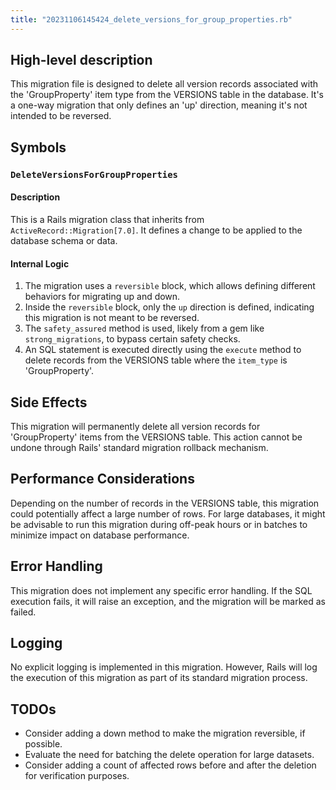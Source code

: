 ```yaml
---
title: "20231106145424_delete_versions_for_group_properties.rb"
---
```


## High-level description
This migration file is designed to delete all version records associated with the 'GroupProperty' item type from the VERSIONS table in the database. It's a one-way migration that only defines an 'up' direction, meaning it's not intended to be reversed.

## Symbols

### `DeleteVersionsForGroupProperties`
#### Description
This is a Rails migration class that inherits from `ActiveRecord::Migration[7.0]`. It defines a change to be applied to the database schema or data.

#### Internal Logic
1. The migration uses a `reversible` block, which allows defining different behaviors for migrating up and down.
2. Inside the `reversible` block, only the `up` direction is defined, indicating this migration is not meant to be reversed.
3. The `safety_assured` method is used, likely from a gem like `strong_migrations`, to bypass certain safety checks.
4. An SQL statement is executed directly using the `execute` method to delete records from the VERSIONS table where the `item_type` is 'GroupProperty'.

## Side Effects
This migration will permanently delete all version records for 'GroupProperty' items from the VERSIONS table. This action cannot be undone through Rails' standard migration rollback mechanism.

## Performance Considerations
Depending on the number of records in the VERSIONS table, this migration could potentially affect a large number of rows. For large databases, it might be advisable to run this migration during off-peak hours or in batches to minimize impact on database performance.

## Error Handling
This migration does not implement any specific error handling. If the SQL execution fails, it will raise an exception, and the migration will be marked as failed.

## Logging
No explicit logging is implemented in this migration. However, Rails will log the execution of this migration as part of its standard migration process.

## TODOs
- Consider adding a down method to make the migration reversible, if possible.
- Evaluate the need for batching the delete operation for large datasets.
- Consider adding a count of affected rows before and after the deletion for verification purposes.